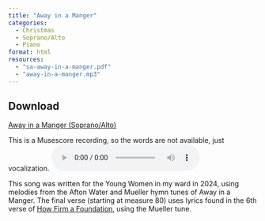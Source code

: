 ```yaml
---
title: "Away in a Manger"
categories:
  - Christmas
  - Soprano/Alto
  - Piano
format: html
resources:
  - "sa-away-in-a-manger.pdf"
  - "away-in-a-manger.mp3"
---
```


::: {.callout-note icon=false}
## Download
[Away in a Manger (Soprano/Alto)](sa-away-in-a-manger.pdf)
:::

This is a Musescore recording, so the words are not available, just vocalization.
<audio controls>
<source src="away-in-a-manger.mp3" type="audio/mpeg">
</audio> 

This song was written for the Young Women in my ward in 2024, using melodies from the Afton Water and Mueller hymn tunes of Away in a Manger. The final verse (starting at measure 80) uses lyrics found in the 6th verse of [How Firm a Foundation](https://www.churchofjesuschrist.org/study/manual/hymns/how-firm-a-foundation?lang=eng), using the Mueller tune.